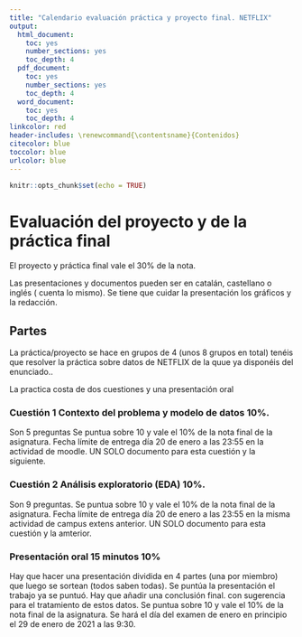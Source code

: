---
title: "Calendario evaluación práctica y proyecto final. NETFLIX"
output:
  html_document: 
    toc: yes
    number_sections: yes
    toc_depth: 4
  pdf_document: 
    toc: yes
    number_sections: yes
    toc_depth: 4
  word_document: 
    toc: yes
    toc_depth: 4
linkcolor: red
header-includes: \renewcommand{\contentsname}{Contenidos}
citecolor: blue
toccolor: blue
urlcolor: blue
---

```{r setup, include=FALSE}
knitr::opts_chunk$set(echo = TRUE)
```
# Evaluación del proyecto y de la práctica final

El proyecto y práctica final vale el 30% de la nota.

Las presentaciones y documentos pueden ser en catalán, castellano o inglés ( cuenta lo mismo). Se tiene que cuidar la presentación los gráficos y la redacción.

##  Partes 


La práctica/proyecto se hace en grupos de 4 (unos 8 grupos en total) tenéis que resolver la práctica sobre datos de NETFLIX de la quue ya disponéis del enunciado..

La practica costa de dos cuestiones  y una presentación oral

### **Cuestión 1  Contexto del problema y modelo de datos 10%**.

Son 5 preguntas Se puntua sobre 10 y vale el 10% de la nota final de la asignatura. Fecha límite de entrega día 20 de enero a las 23:55 en la actividad de moodle. UN SOLO documento para esta cuestión y la siguiente.

### **Cuestión 2  Análisis exploratorio (EDA) 10%**. 

Son 9 preguntas. Se puntua sobre 10 y vale el 10% de la nota final de la asignatura. Fecha límite de entrega  día 20 de enero a las 23:55 en la misma  actividad de campus extens anterior. UN SOLO documento para esta cuestión y la amterior.

### **Presentación oral 15 minutos 10%**

Hay que hacer una presentación dividida en 4 partes (una por miembro) que luego se sortean (todos saben todas). Se puntúa la presentación el trabajo ya se puntuó. Hay que añadir una conclusión final. con sugerencia para el tratamiento de estos datos. Se puntua sobre 10 y vale el 10% de la nota final de la asignatura. Se hará el día del examen  de enero en principio el 29 de enero de 2021 a las 9:30.




